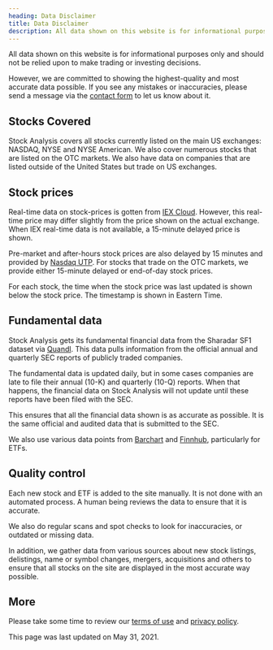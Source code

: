 ---
heading: Data Disclaimer
title: Data Disclaimer
description: All data shown on this website is for informational purposes only and should not be relied upon to make trading or investing decisions.
---

All data shown on this website is for informational purposes only and should not be relied upon to make trading or investing decisions.

However, we are committed to showing the highest-quality and most accurate data possible. If you see any mistakes or inaccuracies, please send a message via the [contact form](/contact/) to let us know about it.

## Stocks Covered

Stock Analysis covers all stocks currently listed on the main US exchanges: NASDAQ, NYSE and NYSE American. We also cover numerous stocks that are listed on the OTC markets. We also have data on companies that are listed outside of the United States but trade on US exchanges.

## Stock prices

Real-time data on stock-prices is gotten from <a href="https://iexcloud.io/" target="_blank" rel="noopener noreferrer">IEX Cloud</a>. However, this real-time price may differ slightly from the price shown on the actual exchange. When IEX real-time data is not available, a 15-minute delayed price is shown.

Pre-market and after-hours stock prices are also delayed by 15 minutes and provided by <a href="https://www.utpplan.com/" target="_blank" rel="noopener noreferrer">Nasdaq UTP</a>. For stocks that trade on the OTC markets, we provide either 15-minute delayed or end-of-day stock prices.

For each stock, the time when the stock price was last updated is shown below the stock price. The timestamp is shown in Eastern Time.

## Fundamental data

Stock Analysis gets its fundamental financial data from the Sharadar SF1 dataset via <a href="https://www.quandl.com/" target="_blank" rel="noopener noreferrer">Quandl</a>. This data pulls information from the official annual and quarterly SEC reports of publicly traded companies.

The fundamental data is updated daily, but in some cases companies are late to file their annual (10-K) and quarterly (10-Q) reports. When that happens, the financial data on Stock Analysis will not update until these reports have been filed with the SEC.

This ensures that all the financial data shown is as accurate as possible. It is the same official and audited data that is submitted to the SEC.

We also use various data points from <a href="https://www.barchart.com/" target="_blank" rel="noopener noreferrer">Barchart</a> and <a href="https://finnhub.io/" target="_blank" rel="noopener noreferrer">Finnhub</a>, particularly for ETFs.

## Quality control

Each new stock and ETF is added to the site manually. It is not done with an automated process. A human being reviews the data to ensure that it is accurate.

We also do regular scans and spot checks to look for inaccuracies, or outdated or missing data.

In addition, we gather data from various sources about new stock listings, delistings, name or symbol changes, mergers, acquisitions and others to ensure that all stocks on the site are displayed in the most accurate way possible.

## More

Please take some time to review our [terms of use](/terms-of-use/) and [privacy policy](/privacy-policy/).

This page was last updated on May 31, 2021.
